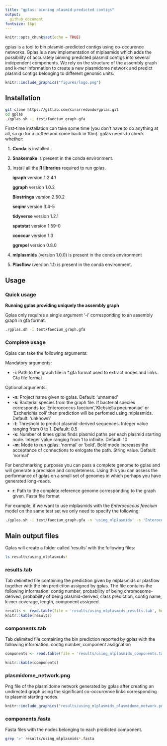 ```yaml
---
title: "gplas: binning plasmid-predicted contigs"
output: 
  github_document
fontsize: 16pt
---
```


```r
knitr::opts_chunk$set(echo = TRUE)
```

gplas is a tool to bin plasmid-predicted contigs using co-occurence networks. Gplas is a new implementation of mlplasmids which adds the possibility of accurately binning predicted plasmid contigs into several independent components. We rely on the structure of the assembly graph and k-mer information to create a new plasmidome network and predict plasmid contigs belonging to different genomic units.

```r
knitr::include_graphics("figures/logo.png")
```

## Installation 

```bash

git clone https://gitlab.com/sirarredondo/gplas.git
cd gplas
./gplas.sh -i test/faecium_graph.gfa

```

First-time installation can take some time (you don't have to do anything at all, so go for a coffee and come back in 10m). gplas needs to check whether:

1. **Conda** is installed. 

2. **Snakemake** is present in the conda environment. 

3. Install all the **R libraries** required to run gplas.

  &nbsp;&nbsp;&nbsp;&nbsp;&nbsp;&nbsp;**igraph** version 1.2.4.1
  
  &nbsp;&nbsp;&nbsp;&nbsp;&nbsp;&nbsp;**ggraph** version 1.0.2
  
  &nbsp;&nbsp;&nbsp;&nbsp;&nbsp;&nbsp;**Biostrings** version 2.50.2
  
  &nbsp;&nbsp;&nbsp;&nbsp;&nbsp;&nbsp;**seqinr** version 3.4-5
  
  &nbsp;&nbsp;&nbsp;&nbsp;&nbsp;&nbsp;**tidyverse** version 1.2.1 
  
  &nbsp;&nbsp;&nbsp;&nbsp;&nbsp;&nbsp;**spatstat** version 1.59-0
  
  &nbsp;&nbsp;&nbsp;&nbsp;&nbsp;&nbsp;**cooccur** version 1.3
  
  &nbsp;&nbsp;&nbsp;&nbsp;&nbsp;&nbsp;**ggrepel** version 0.8.0 


4. **mlplasmids** (version 1.0.0) is present in the conda environment  

5. **Plasflow** (version 1.1) is present in the conda environment. 


## Usage 

### Quick usage 

**Running gplas providing uniquely the assembly graph**

Gplas only requires a single argument '-i' corresponding to an assembly graph in gfa format. 

```bash
./gplas.sh -i test/faecium_graph.gfa
```

### Complete usage 

Gplas can take the following arguments:

Mandatory arguments: 

- **-i**: Path to the graph file in *.gfa format used to extract nodes and links. Gfa file format

Optional arguments:

- **-n**: Project name given to gplas. Default: 'unnamed'
- **-s**: Bacterial species from the graph file. If bacterial species corresponds to: 'Enterococcus faecium','Klebsiella pneumoniae' or 'Escherichia coli' then prediction will be perfomed using mlplasmids. Default: 'unknown'
- **-t**: Threshold to predict plasmid-derived sequences. Integer value ranging from 0 to 1. Default: 0.5
- **-x**: Number of times gplas finds plasmid paths per each plasmid starting node. Integer value ranging from 1 to infinite. Default: 10
- **-m**: Mode to run gplas: 'normal' or 'bold'. Bold mode increases the acceptance of connections to enlogate the path. String value. Default: 'normal'

For benchmarking purposes you can pass a complete genome to gplas and will generate a precision and completeness. Using this you can assess the performance of gplas on a small set of genomes in which perhaps you have generated long-reads. 

- **r**: Path to the complete reference genome corresponding to the graph given. Fasta file format


For example, if we want to use mlplasmids with the *Enterococcus faecium* model on the same test set we only need to specify the following:

```bash
./gplas.sh -i test/faecium_graph.gfa -n 'using_mlplasmids' -s 'Enterococcus_faecium'
```

## Main output files 

Gplas will create a folder called 'results' with the following files: 

```bash
ls results/using_mlplasmids*
```

### results.tab 

Tab delimited file containing the prediction given by mlplasmids or plasflow together with the bin prediction assigned by gplas. The file contains the following information: contig number, probability of being chromosome-derived, probability of being plasmid-derived,  class prediction, contig name, k-mer coverage, length, component assigned. 

```r
results <- read.table(file = 'results/using_mlplasmids_results.tab', header = TRUE)
knitr::kable(results)
```

### components.tab

Tab delimited file containing the bin prediction reported by gplas with the following information: contig number, component assignation  

```r
components <- read.table(file = 'results/using_mlplasmids_components.tab', header = TRUE)

knitr::kable(components)
```

### plasmidome_network.png

Png file of the plasmidome network generated by gplas after creating an undirected graph using the significant co-occurrence links corresponding to plasmid starting nodes. 

```r
knitr::include_graphics("results/using_mlplasmids_plasmidome_network.png")
```

### components.fasta

Fasta files with the nodes belonging to each predicted component. 

```bash
grep '>' results/using_mlplasmids*.fasta
```


